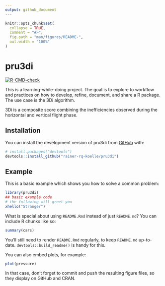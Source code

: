 ```yaml
---
output: github_document
---
```


<!-- README.md is generated from README.Rmd. Please edit that file -->

```r
knitr::opts_chunk$set(
  collapse = TRUE,
  comment = "#>",
  fig.path = "man/figures/README-",
  out.width = "100%"
)
```

# pru3di

<!-- badges: start -->
[![R-CMD-check](https://github.com/rainer-rq-koelle/pru3di/actions/workflows/R-CMD-check.yaml/badge.svg)](https://github.com/rainer-rq-koelle/pru3di/actions/workflows/R-CMD-check.yaml)
<!-- badges: end -->

This is a learning-while-doing project. The goal is to explore to workflow and 
practices on how to develop, refine, document, and share a R package.   
The use case is the 3Di algorithm.

3Di is a composite score combining the inefficiencies observed during the 
horizontal and vertical flight phase.

## Installation

You can install the development version of pru3di from [GitHub](https://github.com/) with:

``` r
# install.packages("devtools")
devtools::install_github("rainer-rq-koelle/pru3di")
```

## Example

This is a basic example which shows you how to solve a common problem:

```r
library(pru3di)
## basic example code
# the following will greet you
xhello("Stranger")
```

What is special about using `README.Rmd` instead of just `README.md`? You can include R chunks like so:

```r
summary(cars)
```

You'll still need to render `README.Rmd` regularly, to keep `README.md` up-to-date. `devtools::build_readme()` is handy for this.

You can also embed plots, for example:

```r
plot(pressure)
```

In that case, don't forget to commit and push the resulting figure files, so they display on GitHub and CRAN.
